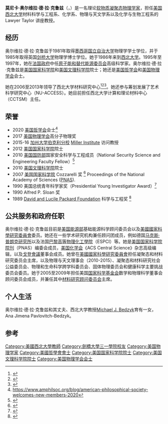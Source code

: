 {{Infobox scientist
| name              = 莫尼卡·奥尔维拉·德·拉·克鲁兹
| image             = Monica Olvera de la Cruz.jpg
| caption           = 摄于2010年
| birth_place       = {{MEX}}[[墨西哥城|墨西哥城]]
| field             = 物理学
| work_institution  = [[西北大学_(伊利诺伊州)|西北大学]]
| website           = http://aztec.tech.northwestern.edu
| alma_mater        = [[剑桥大学|剑桥大学]][[剑桥大学三一学院|三一学院]]
| doctoral_advisor  = [[萨姆·爱德华兹|萨姆·爱德华兹]]
| known_for         = 软凝聚态物理学<br> 电解质物理学
| prizes            = [[David_and_Lucile_Packard_Foundation|David and Lucile Packard Foundation]] fellowship (1989) <br> Alfred P. Sloan fellowship (1990) <br> [[美国总统青年科学家奖|美国总统青年科学家奖]]（Presidential Young Investigator Award） (1990) <br> [[美国国家科学院|美国国家科学院]] Cozzarelli奖 (2007) <br> [[美国国防部|美国国防部]] National Security Science and Engineering Faculty Fellowship (2010) <br> [[Miller_Institute|Miller Institute]] Visiting Professor (2015-16) <br> [[美国物理学会|美国物理学会]] Polymer Physics Prize (2017)
| doctoral_students = [[Anne_M._Mayes|Anne M. Mayes]]
}}
'''莫尼卡·奥尔维拉·德·拉·克鲁兹'''（{{lang-en|Monica Olvera de la Cruz}}，{{bd|1958年||}}）是一名理论[[软物质|软物质]][[凝聚态|凝聚态]][[物理学家|物理学家]]，担任[[美国|美国]][[西北大学_(伊利诺伊州)|西北大学]]材料科学与工程系、化学系、物理与天文学系以及化学与生物工程系的 Lawyer Taylor 讲座教授。

==经历==
奥尔维拉·德·拉·克鲁兹于1981年取得[[墨西哥国立自治大学|墨西哥国立自治大学]]物理学学士学位，并于1985年取得英国[[剑桥大学|剑桥大学]]物理学博士学位。她于1986年来到[[西北大学_(伊利诺伊州)|西北大学]]。1995年至1997年，她在[[法国政府|法国政府]]中任[[原子能和替代能源委员会|原子能和替代能源委员会]]高级科学家。奥尔维拉·德·拉·克鲁兹是[[美国国家科学院|美国国家科学院]]和[[美国文理科学院|美国文理科学院]]院士；她还是[[美国哲学会|美国哲学会]]和[[美国物理学会|美国物理学会]]会士。

她在2006至2013年领导了西北大学材料研究中心<ref>{{cite web|url=http://mrsec.northwestern.edu |title=Northwestern University Materials Research Science and Engineering Center (MRSEC) |publisher=Mrsec.northwestern.edu |date= |accessdate=2013-10-18}}</ref><ref>{{cite web|url=https://www.nsf.gov/awardsearch/showAward?AWD_ID=0520513&HistoricalAwards=false |title=NSF Award Search: Award#0520513 - MRSEC: Multifunctional Nanoscale Material Structures |publisher=Nsf.gov |date= |accessdate=2013-10-18}}</ref><ref>{{cite web|url=https://www.nsf.gov/awardsearch/showAward?AWD_ID=1121262&HistoricalAwards=false |title=NSF Award Search: Award#1121262 - CEMRI: Multifunctional Nanoscale Material Structures |publisher=Nsf.gov |date= |accessdate=2013-10-18}}</ref>。她还参与筹划发展了艺术科学研究中心（NU-ACCESS）。她目前担任西北大学计算和理论材料中心（CCTSM）主任。

==荣誉==
* 2020 [[美国哲学会|美国哲学会]]会士<ref>https://www.amphilsoc.org/blog/american-philosophical-society-welcomes-new-members-2020</ref>
* 2017 [[美国物理学会|美国物理学会]]高分子物理奖
* 2015-16 [[加州大学伯克利分校|加州大学伯克利分校]] [[Miller_Institute|Miller Institute]] 访问教授
* 2012 [[美国国家科学院|美国国家科学院]]院士
* 2010 [[美国国防部|美国国防部]]国家安全科学与工程成员（National Security Science and Engineering Faculty Fellow）<ref>{{cite web |url=http://www.defense.gov/releases/release.aspx?releaseid=13267 |title=News Release: DOD Names 2010 National Security Science and Engineering Faculty Fellows |publisher=Defense.gov |date=2009-03-12 |accessdate=2013-10-18 |archive-date=2013-12-12 |archive-url=https://web.archive.org/web/20131212224039/http://www.defense.gov/releases/release.aspx?releaseid=13267 |dead-url=no }}</ref>
* 2010 [[美国文理科学院|美国文理科学院]]院士
* 2007 [[美国国家科学院|美国国家科学院]] Cozzarelli 奖 <ref name="cozarelli">{{cite web|url=http://www.pnas.org/site/misc/cozzarelliprize.xhtml |title=Cozzarelli Prize |publisher=Pnas.org|date= |accessdate=2013-10-18}}</ref> Proceedings of the National Academy of Sciences ([[PNAS|PNAS]]).
* 1990 美国总统青年科学家奖（Presidential Young Investigator Award）<ref>{{cite web|url=https://www.nsf.gov/awardsearch/showAward?AWD_ID=9057764&HistoricalAwards=false |title=NSF Award Search: Award#9057764 - Presidential Young Investigator Award |publisher=Nsf.gov |date= |accessdate=2013-10-18}}</ref>
* 1990 Alfred P. Sloan 奖
* 1989 [[David_and_Lucile_Packard_Foundation|David and Lucile Packard Foundation]] 科学与工程奖 <ref>{{cite web|url=http://www.packard.org/what-we-fund/conservation-and-science/packard-fellowships-for-science-and-engineering/fellowship-directory/olvera-de-la-cruz-monica/ |title=Monica Olvera de la Cruz « Packard Foundation |publisher=Packard.org |date= |accessdate=2013-10-18}}</ref>

==公共服务和政府任职==
奥尔维拉·德·拉·克鲁兹目前是[[美国能源部|美国能源部]]基础能源科学顾问委员会以及[[美國國家科學研究委員會|美國國家科學研究委員會]]委员。她还在一些学术研究机构兼任顾问团成员，例如德国[[马克斯·普朗克研究所|马克斯·普朗克研究所]]以及法国[[巴黎高等物理化工學院|巴黎高等物理化工學院]]（ESPCI）等。她是[[美国国家科学院院刊|美国国家科学院院刊]]（PNAS）编委会成员，[[美国化学会|美国化学会]]《ACS Central Science》杂志高级编辑，以及[[戈登會議|戈登會議]]董事会成员。她曾在[[美國國家科學研究委員會|美國國家科學研究委員會]]担任凝聚态和材料研究委员会主席，以及物理与天文理事会（2010-2015）、凝聚态和材料研究社会公益委员会、物理和生命科学跨学科委员会、固体物理委员会和健康科学主要挑战委员会委员。她于2005至2009年担任美国[[国家科学基金会|国家科学基金会]]数学和物理科学董事会顾问委员会成员，并兼任其中[[材料研究顾问委员会|材料研究顾问委员会]]主席。

==个人生活==
奥尔维拉·德·拉·克鲁兹和其丈夫、西北大学教授[[Michael_Bedzyk|Michael J. Bedzyk]]育有一女，Ana Jimena Pavlovitch-Bedzyk。

==参考==
{{Reflist}}

{{authority control}}
{{DEFAULTSORT:Olvera de la Cruz, Monica}}
[[Category:美國西北大學教師|Category:美國西北大學教師]]
[[Category:劍橋大學三一學院校友|Category:劍橋大學三一學院校友]]
[[Category:美国物理学家|Category:美国物理学家]]
[[Category:美國哲學會會士|Category:美國哲學會會士]]
[[Category:美国国家科学院院士|Category:美国国家科学院院士]]
[[Category:美国文理科学院院士|Category:美国文理科学院院士]]
[[Category:美国物理学会会士|Category:美国物理学会会士]]